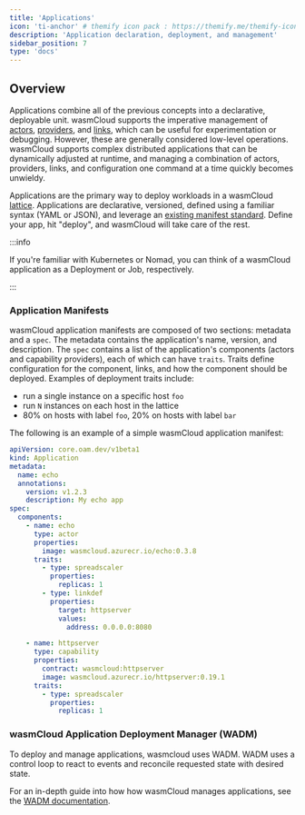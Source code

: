 ```yaml
---
title: 'Applications'
icon: 'ti-anchor' # themify icon pack : https://themify.me/themify-icons
description: 'Application declaration, deployment, and management'
sidebar_position: 7
type: 'docs'
---
```


<head>
  <meta name="robots" content="noindex">
</head>

## Overview

Applications combine all of the previous concepts into a declarative, deployable unit. wasmCloud supports the imperative management of [actors](/docs/0.82/concepts/actors), [providers](/docs/0.82/concepts/capabilities), and [links](/docs/0.82/concepts/runtime-linking), which can be useful for experimentation or debugging. However, these are generally considered low-level operations. wasmCloud supports complex distributed applications that can be dynamically adjusted at runtime, and managing a combination of actors, providers, links, and configuration one command at a time quickly becomes unwieldy.

Applications are the primary way to deploy workloads in a wasmCloud [lattice](/docs/0.82/concepts/lattice). Applications are declarative, versioned, defined using a familiar syntax (YAML or JSON), and leverage an [existing manifest standard](https://oam.dev/). Define your app, hit "deploy", and wasmCloud will take care of the rest.

:::info

If you're familiar with Kubernetes or Nomad, you can think of a wasmCloud application as a Deployment or Job, respectively.

:::

### Application Manifests

wasmCloud application manifests are composed of two sections: metadata and a `spec`. The metadata contains the application's name, version, and description. The `spec` contains a list of the application's components (actors and capability providers), each of which can have `traits`. Traits define configuration for the component, links, and how the component should be deployed. Examples of deployment traits include:

- run a single instance on a specific host `foo`
- run `N` instances on each host in the lattice
- 80% on hosts with label `foo`, 20% on hosts with label `bar`

The following is an example of a simple wasmCloud application manifest:

```yaml
apiVersion: core.oam.dev/v1beta1
kind: Application
metadata:
  name: echo
  annotations:
    version: v1.2.3
    description: My echo app
spec:
  components:
    - name: echo
      type: actor
      properties:
        image: wasmcloud.azurecr.io/echo:0.3.8
      traits:
        - type: spreadscaler
          properties:
            replicas: 1
        - type: linkdef
          properties:
            target: httpserver
            values:
              address: 0.0.0.0:8080

    - name: httpserver
      type: capability
      properties:
        contract: wasmcloud:httpserver
        image: wasmcloud.azurecr.io/httpserver:0.19.1
      traits:
        - type: spreadscaler
          properties:
            replicas: 1
```

### wasmCloud Application Deployment Manager (WADM)

To deploy and manage applications, wasmcloud uses WADM. WADM uses a control loop to react to events and reconcile requested state with desired state.

For an in-depth guide into how how wasmCloud manages applications, see the [WADM documentation](/docs/0.82/ecosystem/wadm/).
